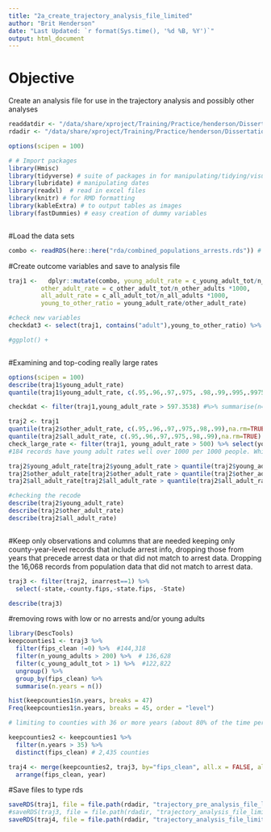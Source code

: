 ```yaml
---
title: "2a_create_trajectory_analysis_file_limited"
author: "Brit Henderson"
date: "Last Updated: `r format(Sys.time(), '%d %B, %Y')`"
output: html_document
---
```


# Objective
Create an analysis file for use in the trajectory analysis and possibly other analyses
```r
readdatdir <- "/data/share/xproject/Training/Practice/henderson/Dissertation/rda"
rdadir <- "/data/share/xproject/Training/Practice/henderson/Dissertation/rda"

```

```r
options(scipen = 100)

```

```r
# # Import packages
library(Hmisc)
library(tidyverse) # suite of packages in for manipulating/tidying/visualizing, etc. data
library(lubridate) # manipulating dates
library(readxl)  # read in excel files
library(knitr) # for RMD formatting
library(kableExtra) # to output tables as images
library(fastDummies) # easy creation of dummy variables 



```


#Load the data sets
```r
combo <- readRDS(here::here("rda/combined_populations_arrests.rds")) # 161,448 records


```


#Create outcome variables and save to analysis file
```r
traj1 <-   dplyr::mutate(combo, young_adult_rate = c_young_adult_tot/n_young_adults *1000,
         other_adult_rate = c_other_adult_tot/n_other_adults *1000,
         all_adult_rate = c_all_adult_tot/n_all_adults *1000,
         young_to_other_ratio = young_adult_rate/other_adult_rate)

#check new variables
checkdat3 <- select(traj1, contains("adult"),young_to_other_ratio) %>% head(3) #looks good

#ggplot() +



```


#Examining and top-coding really large rates
```r
options(scipen = 100)
describe(traj1$young_adult_rate)
quantile(traj1$young_adult_rate, c(.95,.96,.97,.975, .98,.99,.995,.9975), na.rm=TRUE)

checkdat <- filter(traj1,young_adult_rate > 597.3538) #%>% summarise(n=n())

traj2 <- traj1
quantile(traj2$other_adult_rate, c(.95,.96,.97,.975,.98,.99),na.rm=TRUE)
quantile(traj2$all_adult_rate, c(.95,.96,.97,.975,.98,.99),na.rm=TRUE)
check_large_rate <- filter(traj1, young_adult_rate > 500) %>% select(young_adult_rate, year, state,fips_clean, n_young_adults, other_adult_rate)
#184 records have young adult rates well over 1000 per 1000 people. While not impossible, since one person could be arrested several times, it seems unlikely that some of these values are real. I will top code at 99 percentile March 7, 2022

traj2$young_adult_rate[traj2$young_adult_rate > quantile(traj2$young_adult_rate, c(.99),na.rm=TRUE)] <- quantile(traj2$young_adult_rate, c(.99),na.rm=TRUE)
traj2$other_adult_rate[traj2$other_adult_rate > quantile(traj2$other_adult_rate, c(.99),na.rm=TRUE)] <- quantile(traj2$other_adult_rate, c(.99),na.rm=TRUE)
traj2$all_adult_rate[traj2$all_adult_rate > quantile(traj2$all_adult_rate, c(.99),na.rm=TRUE)] <- quantile(traj2$all_adult_rate, c(.99),na.rm=TRUE)

#checking the recode
describe(traj2$young_adult_rate)
describe(traj2$other_adult_rate)
describe(traj2$all_adult_rate)



```


#Keep only observations and columns that are needed 
keeping only county-year-level records that include arrest info, dropping those from years that precede arrest data or that did not
match to arrest data.
Dropping the 16,068 records from population data that did not match to arrest data.

```r

traj3 <- filter(traj2, inarrest==1) %>% 
  select(-state,-county.fips,-state.fips, -State) 

describe(traj3)

```


#removing rows with low or no arrests and/or young adults
```r
library(DescTools)
keepcounties1 <- traj3 %>% 
  filter(fips_clean !=0) %>%  #144,318
  filter(n_young_adults > 200) %>%  # 136,628
  filter(c_young_adult_tot > 1) %>%  #122,822
  ungroup() %>% 
  group_by(fips_clean) %>%  
  summarise(n.years = n())

hist(keepcounties1$n.years, breaks = 47)
Freq(keepcounties1$n.years, breaks = 45, order = "level")

# limiting to counties with 36 or more years (about 80% of the time period) will include about 80% of the counties. 

keepcounties2 <- keepcounties1 %>% 
  filter(n.years > 35) %>% 
  distinct(fips_clean) # 2,435 counties

traj4 <- merge(keepcounties2, traj3, by="fips_clean", all.x = FALSE, all.y = FALSE) %>% 
  arrange(fips_clean, year)

```




#Save files to type rds
```r
saveRDS(traj1, file = file.path(rdadir, "trajectory_pre_analysis_file_limited.rds"))
#saveRDS(traj3, file = file.path(rdadir, "trajectory_analysis_file_limited.rds"))
saveRDS(traj4, file = file.path(rdadir, "trajectory_analysis_file_limited.rds"))
```

